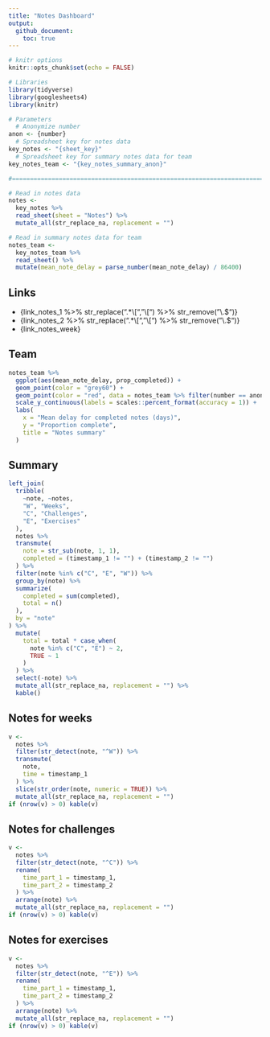 ```yaml
---
title: "Notes Dashboard"
output: 
  github_document:
    toc: true
---
```


```r
# knitr options
knitr::opts_chunk$set(echo = FALSE)
```

```r
# Libraries
library(tidyverse)
library(googlesheets4)
library(knitr)

# Parameters
  # Anonymize number
anon <- {number}
  # Spreadsheet key for notes data
key_notes <- "{sheet_key}"
  # Spreadsheet key for summary notes data for team
key_notes_team <- "{key_notes_summary_anon}"

#===============================================================================

# Read in notes data
notes <- 
  key_notes %>%
  read_sheet(sheet = "Notes") %>% 
  mutate_all(str_replace_na, replacement = "")

# Read in summary notes data for team
notes_team <- 
  key_notes_team %>%
  read_sheet() %>% 
  mutate(mean_note_delay = parse_number(mean_note_delay) / 86400)
```

## Links

* {link_notes_1 %>% str_replace(".*\\[", "\\[") %>% str_remove("\\.$")}
* {link_notes_2 %>% str_replace(".*\\[", "\\[") %>% str_remove("\\.$")}
* {link_notes_week}

## Team

```r
notes_team %>% 
  ggplot(aes(mean_note_delay, prop_completed)) + 
  geom_point(color = "grey60") +
  geom_point(color = "red", data = notes_team %>% filter(number == anon)) +
  scale_y_continuous(labels = scales::percent_format(accuracy = 1)) +
  labs(
    x = "Mean delay for completed notes (days)",
    y = "Proportion complete",
    title = "Notes summary"
  )
```


## Summary

```r
left_join(
  tribble(
    ~note, ~notes,
    "W", "Weeks",
    "C", "Challenges",
    "E", "Exercises"
  ),
  notes %>%
  transmute(
    note = str_sub(note, 1, 1),
    completed = (timestamp_1 != "") + (timestamp_2 != "")
  ) %>% 
  filter(note %in% c("C", "E", "W")) %>%
  group_by(note) %>%
  summarize(
    completed = sum(completed),
    total = n()
  ),
  by = "note"
) %>% 
  mutate(
    total = total * case_when(
      note %in% c("C", "E") ~ 2,
      TRUE ~ 1
    )
  ) %>% 
  select(-note) %>% 
  mutate_all(str_replace_na, replacement = "") %>%
  kable()
```

## Notes for weeks

```r
v <- 
  notes %>%
  filter(str_detect(note, "^W")) %>% 
  transmute(
    note,
    time = timestamp_1
  ) %>% 
  slice(str_order(note, numeric = TRUE)) %>% 
  mutate_all(str_replace_na, replacement = "")
if (nrow(v) > 0) kable(v)
```

## Notes for challenges

```r
v <- 
  notes %>%
  filter(str_detect(note, "^C")) %>% 
  rename(
    time_part_1 = timestamp_1,
    time_part_2 = timestamp_2
  ) %>% 
  arrange(note) %>% 
  mutate_all(str_replace_na, replacement = "")
if (nrow(v) > 0) kable(v)
```

## Notes for exercises

```r
v <- 
  notes %>%
  filter(str_detect(note, "^E")) %>% 
  rename(
    time_part_1 = timestamp_1,
    time_part_2 = timestamp_2
  ) %>% 
  arrange(note) %>% 
  mutate_all(str_replace_na, replacement = "")
if (nrow(v) > 0) kable(v)
```

